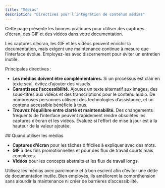 ```yaml
---
title: "Médias"
description: "Directives pour l’intégration de contenus médias"
---
```


<Tip>
  Cette page présente les bonnes pratiques pour utiliser des captures d’écran, des GIF et des vidéos dans votre documentation.
</Tip>

Les captures d’écran, les GIF et les vidéos peuvent enrichir la documentation, mais exigent une maintenance continue à mesure que l’interface évolue. Employez-les avec discernement pour éviter un entretien inutile.

Principales directives :

- **Les médias doivent être complémentaires.** Si un processus est clair en texte seul, évitez d’ajouter des visuels.
- **Garantissez l’accessibilité.** Ajoutez un texte alternatif aux images, des sous-titres aux vidéos et des transcriptions pour le contenu audio. De nombreuses personnes utilisent des technologies d’assistance, et un contenu accessible bénéficie à tous.
- **Trouvez l’équilibre entre clarté et maintenabilité.** Des changements fréquents de l’interface peuvent rapidement rendre obsolètes les captures d’écran et les vidéos. Évaluez si l’effort de mise à jour est à la hauteur de la valeur ajoutée.

<div id="when-to-use-media">
  ## Quand utiliser les médias
</div>

* **Captures d’écran** pour les tâches difficiles à expliquer avec des mots.
* **GIF** à des fins promotionnelles et pour des flux de travail courts mais complexes.
* **Vidéos** pour les concepts abstraits et les flux de travail longs.

Utilisez les médias avec parcimonie et à bon escient afin d’éviter une dette de documentation inutile. Bien employés, ils améliorent la compréhension sans alourdir la maintenance ni créer de barrières d’accessibilité.